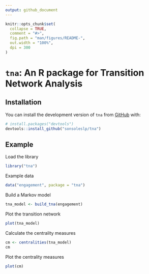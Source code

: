 ```yaml
---
output: github_document
---
```


<!-- README.md is generated from README.Rmd. Please edit that file -->

```r
knitr::opts_chunk$set(
  collapse = TRUE,
  comment = "#>",
  fig.path = "man/figures/README-",
  out.width = "100%",
  dpi = 300
)
```

# `tna`: An R package for Transition Network Analysis

<!-- badges: start -->
<!-- badges: end -->


## Installation

You can install the development version of `tna` from [GitHub](https://github.com/) with:

```r
# install.packages("devtools")
devtools::install_github("sonsoleslp/tna")
```

## Example

Load the library
```r
library("tna")
```

Example data
```r
data("engagement", package = "tna")
```

Build a Markov model
```r
tna_model <- build_tna(engagement)
```

Plot the transition network
```r
plot(tna_model)
```

Calculate the centrality measures
```r
cm <- centralities(tna_model)
cm
```

Plot the centrality measures
```r
plot(cm)
```
